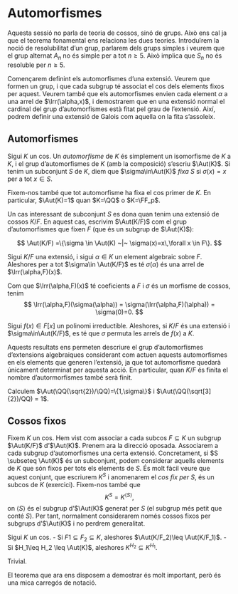 # Automorfismes

Aquesta sessió no parla de teoria de cossos, sinó de grups. Això ens cal ja que el teorema fonamental ens relaciona les dues teories. Introduïrem
la noció de resolubilitat d'un grup, parlarem dels grups simples i veurem que el grup alternat $A_n$ no és simple per a tot $n \geq 5$. Això
implica que $S_n$ no és resoluble per $n\geq 5$.

Començarem definint els automorfismes d'una extensió. Veurem que formen
un grup, i que cada subgrup té associat el cos dels elements fixos per aquest. Veurem també
que els automorfismes envien cada element $\alpha$ a una arrel de $\Irr(\alpha,x)$,
i demostrarem que en una extensió normal el cardinal del grup d'automorfismes està
fitat pel grau de l'extensió. Així, podrem definir una extensió de Galois com aquella
on la fita s'assoleix.

## Automorfismes

Sigui $K$ un cos. Un *automorfisme* de $K$ és simplement un isomorfisme de $K$ a $K$, i el grup d'automorfismes de $K$ (amb la
composició) s'escriu $\Aut(K)$. Si tenim un subconjunt $S$ de $K$, diem que $\sigma\in\Aut(K)$ *fixa* $S$ si
$\sigma(x)=x$ per a tot $x\in S$.

Fixem-nos també que tot automorfisme ha fixa el cos primer de $K$. En particular, $\Aut(K)=1$ quan $K=\QQ$ o $K=\FF_p$.

Un cas interessant de subconjunt $S$ es dona quan tenim una extensió de cossos $K/F$. En aquest cas,
escrivim $\Aut(K/F)$ com el grup d'automorfismes que fixen $F$ (que és un subgrup de $\Aut(K)$):

$$
\Aut(K/F) =\{\sigma \in \Aut(K) ~|~ \sigma(x)=x\,\forall x \in F\}.
$$


::: {.proposition}
Sigui $K/F$ una extensió, i sigui $\alpha\in K$ un element algebraic sobre $F$. Aleshores
per a tot $\sigma\in \Aut(K/F)$ es té $\sigma(\alpha)$ és una arrel de $\Irr(\alpha,F)(x)$.
:::
::: {.proof}
Com que $\Irr(\alpha,F)(x)$ té coeficients a $F$ i $\sigma$ és un morfisme de cossos, tenim
$$
\Irr(\alpha,F)(\sigma(\alpha)) = \sigma(\Irr(\alpha,F)(\alpha)) = \sigma(0)=0.
$$
:::

::: {.corollary}
Sigui $f(x)\in F[x]$ un polinomi irreductible. Aleshores, si $K/F$ és una extensió i $\sigma\in\Aut(K/F)$,
es té que $\sigma$ permuta les arrels de $f(x)$ a $K$.
:::

Aquests resultats ens permeten descriure el grup d'automorfismes d'extensions algebraiques considerant
com actuen aquests automorfismes en els elements que generen l'extensió, ja que tot
automorfisme quedarà únicament determinat per aquesta acció. En particular, quan $K/F$ és finita
el nombre d'autormorfismes també serà finit.

::: {.example}
Calculem $\Aut(\QQ(\sqrt{2})/\QQ)=\{1,\sigma\}$ i $\Aut(\QQ(\sqrt[3]{2})/QQ) = 1$.
:::

## Cossos fixos

Fixem $K$ un cos. Hem vist com associar a cada subcos $F\subseteq K$ un subgrup $\Aut(K/F)$ d'$\Aut(K)$.
Prenem ara la direcció oposada. Associarem a cada subgrup d'automorfismes una certa extensió. Concretament, si
$S \subseteq \Aut(K)$ és un subconjunt, podem considerar aquells elements de $K$ que són fixos
per tots els elements de $S$. És molt fàcil veure que aquest conjunt, que escriurem $K^S$ i anomenarem
el *cos fix per $S$*, és un subcos de $K$ (exercici). Fixem-nos també que
$$
K^S = K^{\langle S\rangle},
$$
on $\langle S \rangle$ és el subgrup d'$\Aut(K)$ generat per $S$ (el subgrup més petit que conté $S$). Per
tant, normalment considerarem només cossos fixos per subgrups d'$\Aut(K)$ i no perdrem generalitat.

::: {.lemma #inc-reversing}
Sigui $K$ un cos.
- Si $F1\subseteq F_2\subseteq K$, aleshores $\Aut(K/F_2)\leq \Aut(K/F_1)$.
- Si $H_1\leq H_2 \leq \Aut(K)$, aleshores $K^{H_2} \subseteq K^{H_1}$.
:::
::: {.proof}
Trivial.
:::

El teorema que ara ens disposem a demostrar és molt important, però és una mica carregós de notació. 